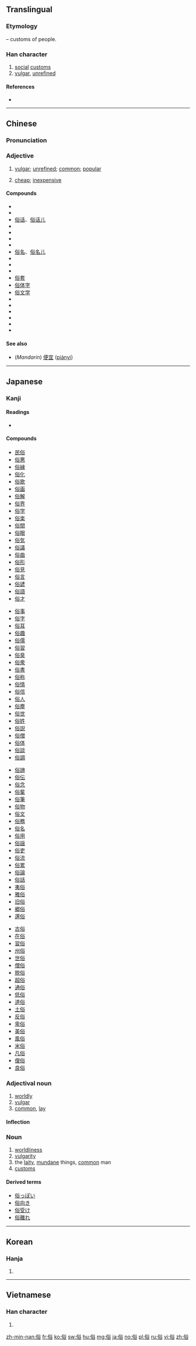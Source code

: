 ==Translingual==

===Etymology===
{{Han compound|人|alt1=亻|t1=person|谷|ls=psc|c1=s|c2=p}} – customs of people.

===Han character===
{{Han char|rn=9|rad=人|as=07|sn=9|four=28268|canj=OCOR|ids=⿰亻谷}}

# [[social]] [[custom]]s
# [[vulgar]], [[unrefined]]

====References====
* {{Han ref|kx=0105.090|dkj=00695|dj=0221.190|hdz=10163.100|uh=4FD7|ud=20439|bh=AB55|bd=43861}}

----

==Chinese==
{{zh-forms}}

===Pronunciation===
{{zh-pron
|m=sú
|c=zuk6
|mn=sio̍k
|mc=y
|oc=y
|ma=Zh-sú.ogg
|cat=n,a
}}

===Adjective===
{{zh-adj}}

# [[vulgar]]; [[unrefined]]; [[common]]; [[popular]]
# {{lb|zh|Min Nan}} [[cheap]]; [[inexpensive]]

====Compounds====
* {{zh-l|俗不可耐}}
* {{zh-l|俗稱}}
* [[俗话]]、[[俗话儿]]
* {{zh-l|俗家}}
* {{zh-l|俗骨}}
* {{zh-l|俗過賣貓}}
* {{zh-l|俗例}}
* [[俗名]]、[[俗名儿]]
* {{zh-l|俗氣}}
* {{zh-l|俗曲}}
* {{zh-l|俗人}}
* [[俗套]]
* [[俗体字]]
* [[俗文学]]
* {{zh-l|俗物}}
* {{zh-l|俗語}}
* {{zh-l|俗語有話}}
* {{zh-l|俗子}}
* {{zh-l|俗字}}
* {{zh-l|通俗}}

====See also====
* (''Mandarin'') [[便宜]] ([[piányi]])

----

==Japanese==

===Kanji===
{{ja-kanji|grade=c|rs=人07}}

====Readings====
* {{ja-readings|on=[[ぞく]] (zoku)|kun=[[ならわし]] (narawashi)}}

====Compounds====
{{top4}}
* [[民俗]]
* [[俗悪]]
* [[俗縁]]
* [[俗化]]
* [[俗歌]]
* [[俗画]]
* [[俗解]]
* [[俗界]]
* [[俗学]]
* [[俗楽]]
* [[俗間]]
* [[俗眼]]
* [[俗気]]
* [[俗議]]
* [[俗曲]]
* [[俗形]]
* [[俗見]]
* [[俗言]]
* [[俗諺]]
* [[俗語]]
* [[俗才]]
{{mid4}}
* [[俗事]]
* [[俗字]]
* [[俗耳]]
* [[俗趣]]
* [[俗儒]]
* [[俗習]]
* [[俗臭]]
* [[俗衆]]
* [[俗書]]
* [[俗称]]
* [[俗情]]
* [[俗信]]
* [[俗人]]
* [[俗塵]]
* [[俗世]]
* [[俗姓]]
* [[俗説]]
* [[俗僧]]
* [[俗体]]
* [[俗談]]
* [[俗調]]
{{mid4}}
* [[俗諦]]
* [[俗伝]]
* [[俗念]]
* [[俗輩]]
* [[俗筆]]
* [[俗物]]
* [[俗文]]
* [[俗務]]
* [[俗名]]
* [[俗用]]
* [[俗謡]]
* [[俗吏]]
* [[俗流]]
* [[俗累]]
* [[俗論]]
* [[俗話]]
* [[夷俗]]
* [[雅俗]]
* [[旧俗]]
* [[郷俗]]
* [[還俗]]
{{mid4}}
* [[古俗]]
* [[在俗]]
* [[習俗]]
* [[州俗]]
* [[世俗]]
* [[僧俗]]
* [[脱俗]]
* [[超俗]]
* [[通俗]]
* [[低俗]]
* [[道俗]]
* [[土俗]]
* [[反俗]]
* [[卑俗]]
* [[美俗]]
* [[風俗]]
* [[米俗]]
* [[凡俗]]
* [[俚俗]]
* [[良俗]]
{{bottom}}

===Adjectival noun===
{{ja-adj|infl=な|ぞく}}

# [[worldly]]
# [[vulgar]]
# [[common]], [[lay]]
#: {{ja-usex|俗に言う|ぞく に いう|what is commonly referred to as}}
#: {{ja-usex|俗に言えば|ぞく に いえば|to use a common phrase}}

====Inflection====
{{ja-na|ぞく}}

===Noun===
{{ja-noun|ぞく}}

# [[worldliness]]
# [[vulgarity]]
# the [[laity]], [[mundane]] things, [[common]] man
# [[customs]]

====Derived terms====
* [[俗っぽい]]
* [[俗向き]]
* [[俗受け]]
* [[俗離れ]]

----

==Korean==

===Hanja===
{{ko-hanja|hangeul=속|rv=sok|mr=sok|y=sok}}

# {{defn|lang=ko|sort=人07}}

----

==Vietnamese==

===Han character===
{{vi-hantu|tục|rs=人07}}

# {{defn|lang=vi|sort=人07}}

[[zh-min-nan:俗]]
[[fr:俗]]
[[ko:俗]]
[[sw:俗]]
[[hu:俗]]
[[mg:俗]]
[[ja:俗]]
[[no:俗]]
[[pl:俗]]
[[ru:俗]]
[[vi:俗]]
[[zh:俗]]